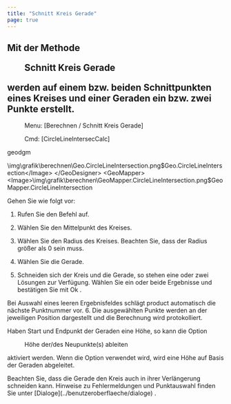 ```yaml
---
title: "Schnitt Kreis Gerade"
page: true
---
```

## Mit der Methode  <Menu>Schnitt Kreis Gerade</Menu>  werden auf einem bzw. beiden Schnittpunkten eines Kreises und einer Geraden ein bzw. zwei Punkte erstellt.
 <Menu> Menu: [Berechnen / Schnitt Kreis Gerade] </Menu> 
<GeoDesigner> <Menu> Cmd: [CircleLineIntersecCalc] </Menu> 

 <Placeholder>geodgm</Placeholder> 

<Image>\img\grafik\berechnen\Geo.CircleLineIntersection.png$Geo.CircleLineIntersection</Image>
</GeoDesigner>
<GeoMapper>
<Image>\img\grafik\berechnen\GeoMapper.CircleLineIntersection.png$GeoMapper.CircleLineIntersection</Image>
</GeoMapper>


Gehen Sie wie folgt vor:

1.  Rufen Sie den Befehl auf.

2. W&#228;hlen Sie den Mittelpunkt des Kreises. 

3.  W&#228;hlen Sie den Radius des Kreises. Beachten Sie, dass der Radius gr&#246;&#223;er als 0 sein muss.

4. W&#228;hlen Sie die Gerade. 

5. Schneiden sich der Kreis und die Gerade, so stehen eine oder zwei L&#246;sungen zur Verf&#252;gung. W&#228;hlen Sie ein oder beide Ergebnisse und best&#228;tigen Sie mit <Border>   Ok   </Border> .


<Success>
Bei Auswahl eines leeren Ergebnisfeldes schl&#228;gt 
 <Placeholder>product</Placeholder> automatisch die n&#228;chste Punktnummer vor.

</Success>
6. Die ausgew&#228;hlten Punkte werden an der jeweiligen Position dargestellt und die Berechnung wird protokolliert.




Haben Start und Endpunkt der Geraden eine H&#246;he, so kann die Option  <Menu>Höhe der/des Neupunkte(s) ableiten</Menu>  aktiviert werden. Wenn die Option verwendet wird, wird eine H&#246;he auf Basis der Geraden abgeleitet.

<Success>
Beachten Sie, dass die Gerade den Kreis auch in ihrer Verl&#228;ngerung schneiden kann.
</Success>

<Success>
Hinweise zu Fehlermeldungen und Punktauswahl finden Sie unter [Dialoge](../benutzeroberflaeche/dialoge)
.
</Success>
